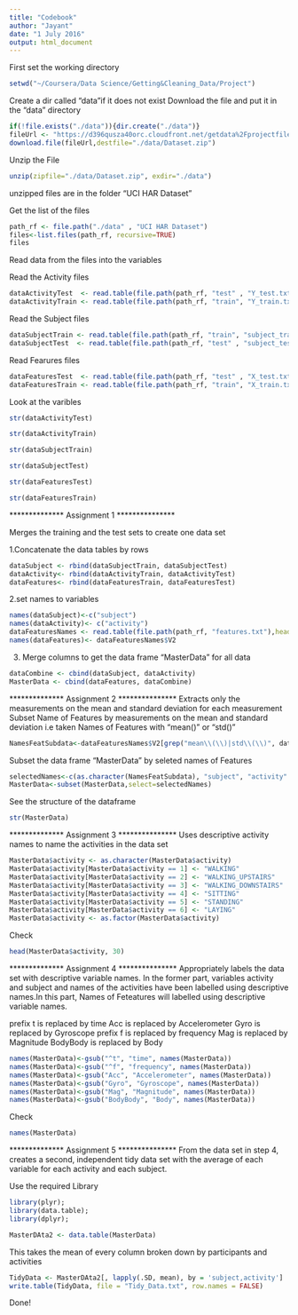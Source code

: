 ```yaml
---
title: "Codebook"
author: "Jayant"
date: "1 July 2016"
output: html_document
---
```

First set the working directory

```r
setwd("~/Coursera/Data Science/Getting&Cleaning_Data/Project")
```

Create a dir called "data"if it does not exist
Download the file and put it in the "data" directory

```r
if(!file.exists("./data")){dir.create("./data")}
fileUrl <- "https://d396qusza40orc.cloudfront.net/getdata%2Fprojectfiles%2FUCI%20HAR%20Dataset.zip"
download.file(fileUrl,destfile="./data/Dataset.zip")
```
Unzip the File

```r
unzip(zipfile="./data/Dataset.zip", exdir="./data")
```
unzipped files are in the folder "UCI HAR Dataset"

Get the list of the files
```r
path_rf <- file.path("./data" , "UCI HAR Dataset")
files<-list.files(path_rf, recursive=TRUE)
files
```

Read data from the files into the variables

Read the Activity files

```r
dataActivityTest  <- read.table(file.path(path_rf, "test" , "Y_test.txt" ),header = FALSE)
dataActivityTrain <- read.table(file.path(path_rf, "train", "Y_train.txt"),header = FALSE)
```

Read the Subject files

```r
dataSubjectTrain <- read.table(file.path(path_rf, "train", "subject_train.txt"),header = FALSE)
dataSubjectTest  <- read.table(file.path(path_rf, "test" , "subject_test.txt"),header = FALSE)
```

Read Fearures files

```r
dataFeaturesTest  <- read.table(file.path(path_rf, "test" , "X_test.txt" ),header = FALSE)
dataFeaturesTrain <- read.table(file.path(path_rf, "train", "X_train.txt"),header = FALSE)
```

Look at the varibles

```r
str(dataActivityTest)
```

```r
str(dataActivityTrain)
```

```r
str(dataSubjectTrain)
```

```r
str(dataSubjectTest)
```


```r
str(dataFeaturesTest)
```

```r
str(dataFeaturesTrain)
```


************** Assignment 1 ***************

Merges the training and the test sets to create one data set

1.Concatenate the data tables by rows

```r
dataSubject <- rbind(dataSubjectTrain, dataSubjectTest)
dataActivity<- rbind(dataActivityTrain, dataActivityTest)
dataFeatures<- rbind(dataFeaturesTrain, dataFeaturesTest)
```

2.set names to variables

```r
names(dataSubject)<-c("subject")
names(dataActivity)<- c("activity")
dataFeaturesNames <- read.table(file.path(path_rf, "features.txt"),head=FALSE)
names(dataFeatures)<- dataFeaturesNames$V2
```

3. Merge columns to get the data frame "MasterData" for all data

```r
dataCombine <- cbind(dataSubject, dataActivity)
MasterData <- cbind(dataFeatures, dataCombine)
```

************** Assignment 2 ***************
Extracts only the measurements on the mean and standard deviation for each measurement
Subset Name of Features by measurements on the mean and standard deviation
i.e taken Names of Features with "mean()" or "std()"

```r
NamesFeatSubdata<-dataFeaturesNames$V2[grep("mean\\(\\)|std\\(\\)", dataFeaturesNames$V2)]
```

Subset the data frame "MasterData" by seleted names of Features
```r
selectedNames<-c(as.character(NamesFeatSubdata), "subject", "activity" )
MasterData<-subset(MasterData,select=selectedNames)
```

See the structure of the dataframe

```r
str(MasterData)
```

************** Assignment 3 ***************
Uses descriptive activity names to name the activities in the data set

```r
MasterData$activity <- as.character(MasterData$activity)
MasterData$activity[MasterData$activity == 1] <- "WALKING"
MasterData$activity[MasterData$activity == 2] <- "WALKING_UPSTAIRS"
MasterData$activity[MasterData$activity == 3] <- "WALKING_DOWNSTAIRS"
MasterData$activity[MasterData$activity == 4] <- "SITTING"
MasterData$activity[MasterData$activity == 5] <- "STANDING"
MasterData$activity[MasterData$activity == 6] <- "LAYING"
MasterData$activity <- as.factor(MasterData$activity)
```

Check

```r
head(MasterData$activity, 30)
```


************** Assignment 4 ***************
Appropriately labels the data set with descriptive variable names.
In the former part, variables activity and subject and names of the activities 
have been labelled using descriptive names.In this part, Names of Feteatures will 
labelled using descriptive variable names.

prefix t is replaced by time
Acc is replaced by Accelerometer
Gyro is replaced by Gyroscope
prefix f is replaced by frequency
Mag is replaced by Magnitude
BodyBody is replaced by Body

```r
names(MasterData)<-gsub("^t", "time", names(MasterData))
names(MasterData)<-gsub("^f", "frequency", names(MasterData))
names(MasterData)<-gsub("Acc", "Accelerometer", names(MasterData))
names(MasterData)<-gsub("Gyro", "Gyroscope", names(MasterData))
names(MasterData)<-gsub("Mag", "Magnitude", names(MasterData))
names(MasterData)<-gsub("BodyBody", "Body", names(MasterData))
```

Check

```r
names(MasterData)
```


************** Assignment 5 ***************
From the data set in step 4, creates a second, independent tidy data set with the average 
of each variable for each activity and each subject.

Use the required Library

```r
library(plyr);
library(data.table);
library(dplyr);
```

```r
MasterDAta2 <- data.table(MasterData)
```

This takes the mean of every column broken down by participants and activities

```r
TidyData <- MasterDAta2[, lapply(.SD, mean), by = 'subject,activity']
write.table(TidyData, file = "Tidy_Data.txt", row.names = FALSE)
```

Done!

